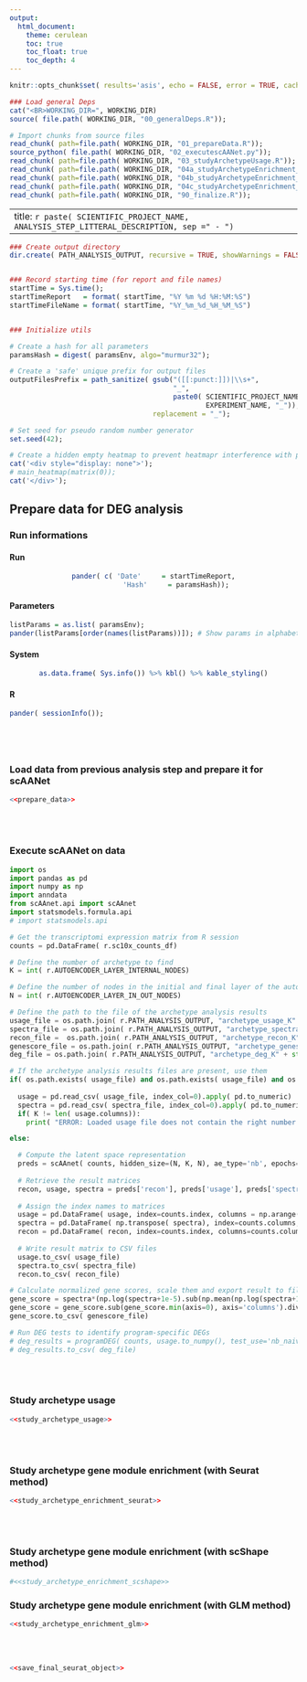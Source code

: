 ```yaml
---
output:
  html_document: 
    theme: cerulean
    toc: true
    toc_float: true
    toc_depth: 4
---
```





```r
knitr::opts_chunk$set( results='asis', echo = FALSE, error = TRUE, cache = FALSE, cache.comments = TRUE, fig.dim = c(7,7), autodep = TRUE)
```




```r

### Load general Deps
cat("<BR>WORKING_DIR=", WORKING_DIR)
source( file.path( WORKING_DIR, "00_generalDeps.R"));

# Import chunks from source files
read_chunk( path=file.path( WORKING_DIR, "01_prepareData.R"));
source_python( file.path( WORKING_DIR, "02_executescAANet.py"));
read_chunk( path=file.path( WORKING_DIR, "03_studyArchetypeUsage.R"));
read_chunk( path=file.path( WORKING_DIR, "04a_studyArchetypeEnrichment_GLM.R"));
read_chunk( path=file.path( WORKING_DIR, "04b_studyArchetypeEnrichment_seurat.R"));
read_chunk( path=file.path( WORKING_DIR, "04c_studyArchetypeEnrichment_scShape.R"));
read_chunk( path=file.path( WORKING_DIR, "90_finalize.R"));
```

---
title: `r paste( SCIENTIFIC_PROJECT_NAME, ANALYSIS_STEP_LITTERAL_DESCRIPTION, sep =" - ")`
---


```r

### Create output directory
dir.create( PATH_ANALYSIS_OUTPUT, recursive = TRUE, showWarnings = FALSE);


### Record starting time (for report and file names)
startTime = Sys.time();
startTimeReport   = format( startTime, "%Y %m %d %H:%M:%S")
startTimeFileName = format( startTime, "%Y_%m_%d_%H_%M_%S")


### Initialize utils

# Create a hash for all parameters
paramsHash = digest( paramsEnv, algo="murmur32");

# Create a 'safe' unique prefix for output files
outputFilesPrefix = path_sanitize( gsub("([[:punct:]])|\\s+", 
                                        "_", 
                                        paste0( SCIENTIFIC_PROJECT_NAME, "_",
                                                EXPERIMENT_NAME, "_")),
                                   replacement = "_");

# Set seed for pseudo random number generator
set.seed(42);

# Create a hidden empty heatmap to prevent heatmapr interference with plotly functions (bug ?)
cat('<div style="display: none">');
# main_heatmap(matrix(0));
cat('</div>');
```




## Prepare data for DEG analysis


### Run informations {.tabset .tabset-fade}

#### Run
<center>
```r
pander( c( 'Date'     = startTimeReport,
           'Hash'     = paramsHash));
```
</center>

#### Parameters
```r
listParams = as.list( paramsEnv);
pander(listParams[order(names(listParams))]); # Show params in alphabetical order
```

#### System
<center>
```r
as.data.frame( Sys.info()) %>% kbl() %>% kable_styling()
```
</center>

#### R
```r
pander( sessionInfo());
```

<!-- Ending the tabset section -->
### {.toc-ignore} 
<br /><br />




### Load data from previous analysis step and prepare it for scAANet
```r
<<prepare_data>>
```
<br /><br />


### Execute scAANet on data
```python

import os
import pandas as pd
import numpy as np
import anndata
from scAAnet.api import scAAnet
import statsmodels.formula.api
# import statsmodels.api

# Get the transcriptomi expression matrix from R session
counts = pd.DataFrame( r.sc10x_counts_df)

# Define the number of archetype to find
K = int( r.AUTOENCODER_LAYER_INTERNAL_NODES)

# Define the number of nodes in the initial and final layer of the autoencoder
N = int( r.AUTOENCODER_LAYER_IN_OUT_NODES)

# Define the path to the file of the archetype analysis results
usage_file = os.path.join( r.PATH_ANALYSIS_OUTPUT, "archetype_usage_K" + str( K) + "_N" + str( N) + ".csv")
spectra_file = os.path.join( r.PATH_ANALYSIS_OUTPUT, "archetype_spectra_K" + str( K) + "_N" + str( N) + ".csv")
recon_file =  os.path.join( r.PATH_ANALYSIS_OUTPUT, "archetype_recon_K" + str( K) + "_N" + str( N) + ".csv")
genescore_file = os.path.join( r.PATH_ANALYSIS_OUTPUT, "archetype_genescore_K" + str( K) + "_N" + str( N) + ".csv")
deg_file = os.path.join( r.PATH_ANALYSIS_OUTPUT, "archetype_deg_K" + str( K) + "_N" + str( N) + ".csv")

# If the archetype analysis results files are present, use them
if( os.path.exists( usage_file) and os.path.exists( usage_file) and os.path.exists( usage_file)):
  
  usage = pd.read_csv( usage_file, index_col=0).apply( pd.to_numeric)
  spectra = pd.read_csv( spectra_file, index_col=0).apply( pd.to_numeric)
  if( K != len( usage.columns)):
    print( "ERROR: Loaded usage file does not contain the right number of dimension")

else:

  # Compute the latent space representation
  preds = scAAnet( counts, hidden_size=(N, K, N), ae_type='nb', epochs=200, batch_size=64, early_stop=100, reduce_lr=10, learning_rate=0.01)
  
  # Retrieve the result matrices
  recon, usage, spectra = preds['recon'], preds['usage'], preds['spectra']
  
  # Assign the index names to matrices
  usage = pd.DataFrame( usage, index=counts.index, columns = np.arange(1,K+1))
  spectra = pd.DataFrame( np.transpose( spectra), index=counts.columns, columns=np.arange(1,K+1))
  recon = pd.DataFrame( recon, index=counts.index, columns=counts.columns)
  
  # Write result matrix to CSV files
  usage.to_csv( usage_file)
  spectra.to_csv( spectra_file)
  recon.to_csv( recon_file)

# Calculate normalized gene scores, scale them and export result to file
gene_score = spectra*(np.log(spectra+1e-5).sub(np.mean(np.log(spectra+1e-5), axis=1), axis='index'))
gene_score = gene_score.sub(gene_score.min(axis=0), axis='columns').div(gene_score.max(axis=0)-gene_score.min(axis=0), axis='columns')
gene_score.to_csv( genescore_file)

# Run DEG tests to identify program-specific DEGs
# deg_results = programDEG( counts, usage.to_numpy(), test_use='nb_naive', offset=True)
# deg_results.to_csv( deg_file)

```
<br /><br />

### Study archetype usage {.tabset .tabset-fade}
```r
<<study_archetype_usage>>
```
<br /><br />

### Study archetype gene module enrichment (with Seurat method) {.tabset .tabset-fade}
```r
<<study_archetype_enrichment_seurat>>
```
<br /><br />

### Study archetype gene module enrichment (with scShape method) {.tabset .tabset-fade}
```r
#<<study_archetype_enrichment_scshape>>
```

### Study archetype gene module enrichment (with GLM method) {.tabset .tabset-fade}
```r
<<study_archetype_enrichment_glm>>
```
<br /><br />

```r
<<save_final_seurat_object>>
```

